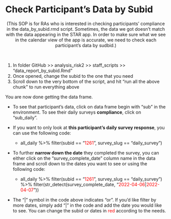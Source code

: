 # Check Participant's Data by Subid 
<center>(This SOP is for RAs who is interested in checking participants' compliance in the data_by_subid.rmd script. Sometimes, the data we got doesn't match with the data appearing in the STAR app. In order to make sure what we see in the calendar view of the app is accurate, we need to check each participant's data by sudbid.)</center>\   

1. In folder GitHub >> analysis_risk2 >> staff_scripts >> "data_report_by_subid.Rmd"  
2. Once opened, change the subid to the one that you need  
3. Scroll down to the very bottom of the script, and hit "run all the above chunk" to run everything above  

You are now done getting the data frame.  

* To see that participant's data, click on data frame begin with "sub" in the environment. To see their daily surveys **compliance**, click on "sub_daily".   

* If you want to only look at **this participant's daily survey response**, you can use the following code:  

  + all_daily %>% filter(subid == "<span style = "color:red">1261</span>", survey_slug == "daily_survey") 

* To further **narrow down the date** they completed the survey, you can either click on the "survey_complete_date" column name in the data frame and scroll down to the dates you want to see or using the following code:  

  + all_daily %>% filter(subid == "<span style = "color:red">1261</span>", survey_slug == "daily_survey") %>% 
filter(str_detect(survey_complete_date, "<span style = "color:red">2022-04-06</span>|<span style = "color:red">2022-04-07</span>"))

* The "|" symbol in the code above indicates "or". If you'd like filter by more dates, simply add "|" in the code and add the date you would like to see. You can change the subid or dates in <span style = "color:red">red</span> according to the needs. 



